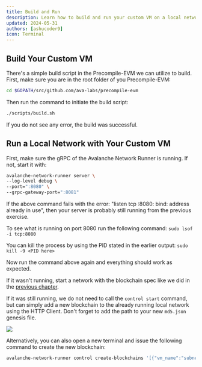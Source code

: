 ```yaml
---
title: Build and Run
description: Learn how to build and run your custom VM on a local network.
updated: 2024-05-31
authors: [ashucoder9]
icon: Terminal
---
```


## Build Your Custom VM

There's a simple build script in the Precompile-EVM we can utilize to build. First, make sure you are in the root folder of you Precompile-EVM:

```bash
cd $GOPATH/src/github.com/ava-labs/precompile-evm
```

Then run the command to initiate the build script:

```bash
./scripts/build.sh
```

If you do not see any error, the build was successful.

## Run a Local Network with Your Custom VM

First, make sure the gRPC of the Avalanche Network Runner is running. If not, start it with:

```bash
avalanche-network-runner server \
--log-level debug \
--port=":8080" \
--grpc-gateway-port=":8081"
```

<Accordions>
<Accordion title="Troubleshooting Error: `listen tcp :8080: bind: address already in use'">

If the above command fails with the error: "listen tcp :8080: bind: address already in use", then your server is probably still running from the previous exercise.

To see what is running on port 8080 run the following command: `sudo lsof -i tcp:8080`

You can kill the process by using the PID stated in the earlier output: `sudo kill -9 <PID here>`

Now run the command above again and everything should work as expected.

</Accordion>
</Accordions>

If it wasn't running, start a network with the blockchain spec like we did in the [previous chapter](./content/course/customizing-evm/07-your-evm-blockchain/02-create-your-blockchain.mdx).

If it was still running, we do not need to call the `control start` command, but can simply add a new blockchain to the already running local network using the HTTP Client. Don't forget to add the path to your new `md5.json` genesis file.

![](/course/customizing-evm/29.png)

Alternatively, you can also open a new terminal and issue the following command to create the new blockchain:

```bash
avalanche-network-runner control create-blockchains '[{"vm_name":"subnetevm","genesis":"tests/precompile/genesis/sha256.json"}]'
```